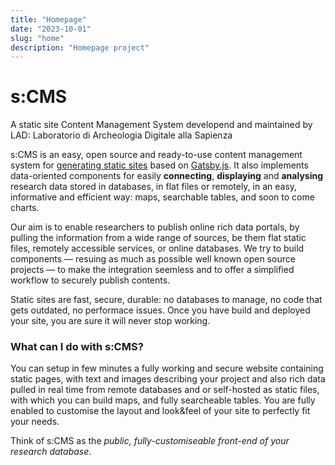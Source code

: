 ```yaml
---
title: "Homepage"
date: "2023-10-01"
slug: "home"
description: "Homepage project"
---
```


# s:CMS

A static site Content Management System developend and maintained by LAD: Laboratorio di Archeologia Digitale alla Sapienza 

s:CMS is an easy, open source and ready-to-use content management system for [generating static sites](https://www.cloudflare.com/en-gb/learning/performance/static-site-generator/) based on [Gatsby.js](https://www.gatsbyjs.com/). It also implements data-oriented components for easily **connecting**, **displaying** and **analysing** research data stored in databases, in flat files or remotely, in an easy, informative and efficient way: maps, searchable tables, and soon to come charts. 

Our aim is to enable researchers to publish online rich data portals, by pulling the information from a wide range of sources, be them flat static files, remotely accessible services, or online databases. We try to build components — resuing as much as possible well known open source projects — to make the integration seemless and to offer a simplified workflow to securely publish contents.

Static sites are fast, secure, durable: no databases to manage, no code that gets outdated, no performace issues. Once you have build and deployed your site, you are sure it will never stop working.

### What can I do with s:CMS?
You can setup in few minutes a fully working and secure website containing static pages, with text and images describing your project and also rich data pulled in real time from remote databases and or self-hosted as static files, with which you can build maps, and fully searcheable tables. You are fully enabled to customise the layout and look&feel of your site to perfectly fit your needs.

Think of s:CMS as the *public, fully-customiseable front-end of your research database*.